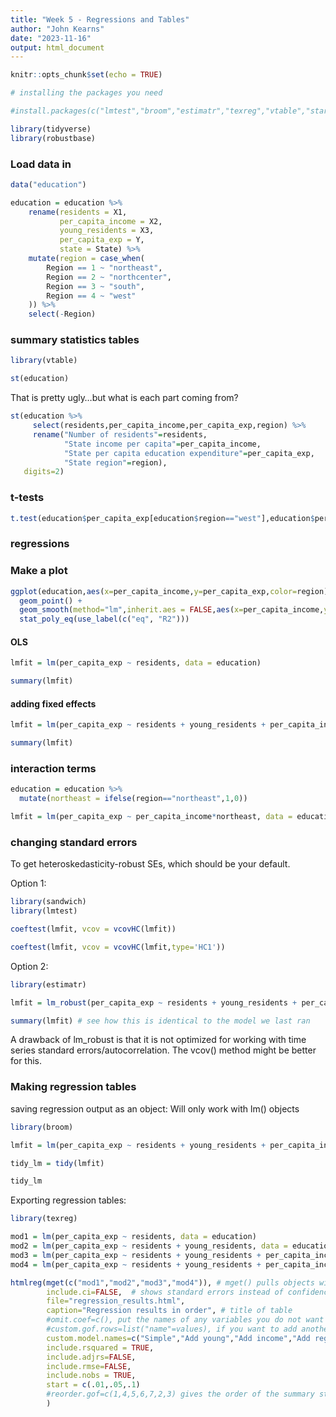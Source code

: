 ```yaml
---
title: "Week 5 - Regressions and Tables"
author: "John Kearns"
date: "2023-11-16"
output: html_document
---
```


```r
knitr::opts_chunk$set(echo = TRUE)
```

```r
# installing the packages you need

#install.packages(c("lmtest","broom","estimatr","texreg","vtable","stargazer","robustbase"))

library(tidyverse)
library(robustbase)

```

### Load data in

```r

data("education")

education = education %>% 
    rename(residents = X1,
           per_capita_income = X2,
           young_residents = X3,
           per_capita_exp = Y,
           state = State) %>% 
    mutate(region = case_when(
        Region == 1 ~ "northeast",
        Region == 2 ~ "northcenter",
        Region == 3 ~ "south",
        Region == 4 ~ "west"
    )) %>% 
    select(-Region)

```


### summary statistics tables

```r
library(vtable)

st(education)

```
That is pretty ugly...but what is each part coming from?

```r

st(education %>% 
     select(residents,per_capita_income,per_capita_exp,region) %>% 
     rename("Number of residents"=residents,
            "State income per capita"=per_capita_income,
            "State per capita education expenditure"=per_capita_exp,
            "State region"=region),
   digits=2)


```

### t-tests

```r

t.test(education$per_capita_exp[education$region=="west"],education$per_capita_exp[education$region=="south"])

```

### regressions


### Make a plot

```r

ggplot(education,aes(x=per_capita_income,y=per_capita_exp,color=region)) +
  geom_point() +
  geom_smooth(method="lm",inherit.aes = FALSE,aes(x=per_capita_income,y=per_capita_exp)) +
  stat_poly_eq(use_label(c("eq", "R2")))

```



#### OLS

```r

lmfit = lm(per_capita_exp ~ residents, data = education)

summary(lmfit)

```

#### adding fixed effects

```r

lmfit = lm(per_capita_exp ~ residents + young_residents + per_capita_income + factor(region), data = education)

summary(lmfit)

```

### interaction terms

```r

education = education %>% 
  mutate(northeast = ifelse(region=="northeast",1,0))

lmfit = lm(per_capita_exp ~ per_capita_income*northeast, data = education)

```

### changing standard errors

To get heteroskedasticity-robust SEs, which should be your default.

Option 1:
```r

library(sandwich)
library(lmtest)

coeftest(lmfit, vcov = vcovHC(lmfit))

coeftest(lmfit, vcov = vcovHC(lmfit,type='HC1'))

```


Option 2:

```r
library(estimatr)

lmfit = lm_robust(per_capita_exp ~ residents + young_residents + per_capita_income + factor(region), data = education,se_type="stata")

summary(lmfit) # see how this is identical to the model we last ran

```
A drawback of lm_robust is that it is not optimized for working with time series standard errors/autocorrelation. The vcov() method might be better for this.


### Making regression tables

saving regression output as an object: Will only work with lm() objects

```r

library(broom)

lmfit = lm(per_capita_exp ~ residents + young_residents + per_capita_income + factor(region), data = education)

tidy_lm = tidy(lmfit)

tidy_lm

```

Exporting regression tables:

```r

library(texreg)

mod1 = lm(per_capita_exp ~ residents, data = education)
mod2 = lm(per_capita_exp ~ residents + young_residents, data = education)
mod3 = lm(per_capita_exp ~ residents + young_residents + per_capita_income, data = education)
mod4 = lm(per_capita_exp ~ residents + young_residents + per_capita_income + factor(region), data = education)

htmlreg(mget(c("mod1","mod2","mod3","mod4")), # mget() pulls objects with the given names
        include.ci=FALSE,  # shows standard errors instead of confidence intervals
        file="regression_results.html",
        caption="Regression results in order", # title of table
        #omit.coef=c(), put the names of any variables you do not want to show in the regression output
        #custom.gof.rows=list("name"=values), if you want to add another row of summary statistics 
        custom.model.names=c("Simple","Add young","Add income","Add region"),
        include.rsquared = TRUE,
        include.adjrs=FALSE,
        include.rmse=FALSE, 
        include.nobs = TRUE,
        start = c(.01,.05,.1)
        #reorder.gof=c(1,4,5,6,7,2,3) gives the order of the summary statistics rows
        )


```

